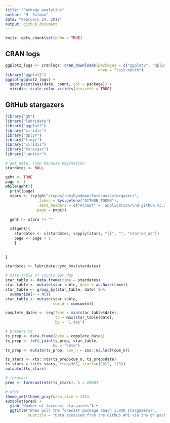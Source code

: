 ```yaml
---
title: "Package analytics"
author: "M. Salmon"
date: "February 24, 2018"
output: github_document
---
```


```r
knitr::opts_chunk$set(echo = TRUE)
```

## CRAN logs

```r
ggplot2_logs <- cranlogs::cran_downloads(packages = c("ggplot2", "dplyr"),
                                         when = "last-month")
library("ggplot2")
ggplot(ggplot2_logs) +
  geom_point(aes(date, count, col = package)) +
  viridis::scale_color_viridis(discrete = TRUE)

```

## GitHub stargazers

```r

library("gh")
library("lubridate")
library("ggplot2")
library("viridis")
library("dplyr")
library("tidyr")
library("viridis")
library("forecast")
library("janitor")

# get data, loop because pagination
stardates <- NULL

geht <- TRUE
page <- 1
while(geht){
  print(page)
  stars <- try(gh("/repos/robjhyndman/forecast/stargazers",
              .token = Sys.getenv("GITHUB_TOKEN"),
              .send_headers = c("Accept" = 'application/vnd.github.v3.star+json'),
              page = page))
  
  geht <- stars != ""
  
  if(geht){
    stardates <- c(stardates, vapply(stars, "[[", "", "starred_at"))
    page <- page + 1
    }
  
  
}

stardates <- lubridate::ymd_hms(stardates)

# make table of counts per day
star_table <- data.frame(time = stardates)
star_table <- mutate(star_table, date = as.Date(time))
star_table <- group_by(star_table, date) %>%
  summarize(n = n()) 
star_table <- mutate(star_table, 
                     cum_n = cumsum(n))

complete_dates <- seq(from = min(star_table$date),
                      to = max(star_table$date),
                      by = "1 day")

# prepare ts
ts_prep <- data.frame(date = complete_dates)
ts_prep <- left_join(ts_prep, star_table,
                     by = "date")
ts_prep <- mutate(ts_prep, cum_n = zoo::na.locf(cum_n))

ts_stars <- xts::xts(ts_prep$cum_n, ts_prep$date)
ts_stars = ts(ts_stars, freq=365, start=c(2012, 113))
autoplot(ts_stars)

# forecast
pred <- forecast(ets(ts_stars), h = 2000)

# plot
theme_set(theme_gray(base_size = 14))
autoplot(pred) +
  ylab("Number of forecast stargazers") +
  ggtitle("When will the forecast package reach 1,000 stargazers?",
          subtitle = "Data accessed from the Github API via the gh package")
```